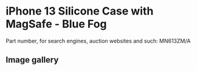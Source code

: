 # iPhone 13 Silicone Case with MagSafe - Blue Fog

Part number, for search engines, auction websites and such: MN613ZM/A

## Image gallery

<div style={{ width: "768px" }}>
  <GalleryComponent
    images={[
      {
        original: "/everysource/MN613",
        thumbnail: "/everypreview/MN613",
      },
      {
        original: "/everysource/MN613_AV1",
        thumbnail: "/everypreview/MN613_AV1",
      },
      {
        original: "/everysource/MN613_AV2",
        thumbnail: "/everypreview/MN613_AV2",
      },
      {
        original: "/everysource/MN613_AV3",
        thumbnail: "/everypreview/MN613_AV3",
      },
      {
        original: "/everysource/MN613_AV4",
        thumbnail: "/everypreview/MN613_AV4",
      },
      {
        original: "/everysource/MN613_AV5",
        thumbnail: "/everypreview/MN613_AV5",
      },
      {
        original: "/everysource/MN613_AV6",
        thumbnail: "/everypreview/MN613_AV6",
      },
      {
        original: "/everysource/MN613_AV7",
        thumbnail: "/everypreview/MN613_AV7",
      }
    ]}
  />
</div>